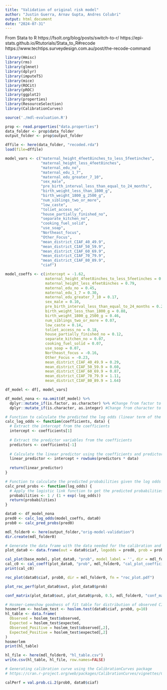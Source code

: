 ```yaml
---
title: "Validation of original risk model"
author: "Justin Guerra, Arnav Gupta, Andres Colubri"
output: html_document
date: "2024-07-31"
---
```


From Stata to R
https://fsolt.org/blog/posts/switch-to-r/
https://epi-stats.github.io/Rtutorials/Stata_to_R#recode
https://www.techtips.surveydesign.com.au/post/the-recode-command


```r
library(Hmisc)
library(rms)
library(glmnet)
library(dplyr)
library(imputeTS)
library(mice)
library(ROCit)
library(pROC)
library(ggplot2)
library(properties)
library(ResourceSelection)
library(CalibrationCurves)
```

```r
source('./mdl-evaluation.R')
```

```r
prop <- read.properties("data.properties")
data_folder <- prop$data_folder
output_folder <- prop$output_folder
```

```r
dffile <- here(data_folder, "recoded.rda")
load(file=dffile)
```

```r
model_vars <- c("maternal_height_4feet8inches_to_less_5feetinches",
                "maternal_height_less_4feet8inches",
                "maternal_edu_no",
                "maternal_edu_1_7",
                "maternal_edu_greater_7_10",
                "sex_male",
                "pre_birth_interval_less_than_equal_to_24_months",
                "birth_weight_less_than_1800_g",
                "birth_weight_1800_g_2500_g",
                "num_siblings_two_or_more",
                "low_caste",
                "toliet_access_no",
                "house_partially_finished_no",
                "separate_kitchen_no",
                "cooking_fuel_solid",
                "use_soap",
                "Northeast_focus",
                "Other_Focus",
                "mean_district_CIAF_40_49.9",
                "mean_district_CIAF_50_59.9",
                "mean_district_CIAF_60_69.9",
                "mean_district_CIAF_70_79.9",
                "mean_district_CIAF_80_89.9",
                "ciaf")

model_coeffs <- c(intercept = -1.62,  
                  maternal_height_4feet8inches_to_less_5feetinches = 0.34, 
                  maternal_height_less_4feet8inches = 0.79,
                  maternal_edu_no = 0.45,
                  maternal_edu_1_7 = 0.30,
                  maternal_edu_greater_7_10 = 0.17,
                  sex_male = 0.10,
                  pre_birth_interval_less_than_equal_to_24_months = 0.23,
                  birth_weight_less_than_1800_g = 0.88,
                  birth_weight_1800_g_2500_g = 0.46,
                  num_siblings_two_or_more = 0.07,
                  low_caste = 0.14,
                  toliet_access_no = 0.18,
                  house_partially_finished_no = 0.12,
                  separate_kitchen_no = 0.07,
                  cooking_fuel_solid = 0.07,
                  use_soap = 0.07,
                  Northeast_focus = -0.16,
                  Other_Focus = -0.23,
                  mean_district_CIAF_40_49.9 = 0.29,
                  mean_district_CIAF_50_59.9 = 0.60,
                  mean_district_CIAF_60_69.9 = 0.87,
                  mean_district_CIAF_70_79.9 = 1.11,
                  mean_district_CIAF_80_89.9 = 1.64)

df_model <- df[, model_vars] 

df_model_nona <- na.omit(df_model) %>%
  dplyr::mutate_if(is.factor, as.character) %>% #Change from factor to character (some reason converting 0s and 1s to 1s and 2s)
  dplyr::mutate_if(is.character, as.integer) #Change from character to integer
```

```r
# Function to calculate the predicted the log odds (linear term of the model)
calc_log_odds <- function(coefficients, data) {
  # Extract the intercept from the coefficients
  intercept <- coefficients[1]
  
  # Extract the predictor variables from the coefficients
  predictors <- coefficients[-1]
  
  # Calculate the linear predictor using the coefficients and predictor values
  linear_predictor <- intercept + rowSums(predictors * data)
  
  return(linear_predictor)
}

# Function to calculate the predicted probabilities given the log odds
calc_pred_probs <- function(log_odds) {
  # Apply the logistic link function to get the predicted probabilities
  probabilities <- 1 / (1 + exp(-log_odds))
  return(probabilities)
}
```

```r
data0 <- df_model_nona
pred0 <- calc_log_odds(model_coeffs, data0)
prob0 <- calc_pred_probs(pred0)
```

```r
mdl_folder0 <- here(output_folder,"orig-model-validation")
dir.create(mdl_folder0)

# Generate the data frame with the data needed for the calibration and ROC plots
plot_data0 <- data.frame(out = data0$ciaf, logodds = pred0, prob = prob0)

cal_plot(base_model, plot_data0, "prob", model_label = '', dir = mdl_folder0, fn = "cal_plot.pdf")
cal_c0 <- cal_coeff(plot_data0, "prob", mdl_folder0, "cal_plot_coefficients.txt")
print(cal_c0)

roc_plot(data0$ciaf, prob0, dir = mdl_folder0, fn = "roc_plot.pdf")
```

```r
plot_roc_perf(plot_data0$out, plot_data0$prob)
```

```r
conf_matrix(plot_data0$out, plot_data0$prob, 0.5, mdl_folder0, "conf_matrix.txt")
```

```r
# Hosmer-Lemeshow goodness of fit table for distribution of observed CIAF prevalence vs predicted prevalence
hosmerlem <- hoslem_test <- hoslem.test(data0$ciaf, prob0, g=10)
hl_table <- data.frame(
  Observed = hoslem_test$observed,
  Expected = hoslem_test$expected,
  Observed_Positive = hoslem_test$observed[,2],
  Expected_Positive = hoslem_test$expected[,2]
)
hosmerlem
print(hl_table)
```
```r
hl_file <- here(mdl_folder0, "hl_table.csv")
write.csv(hl_table, hl_file, row.names=FALSE)
```

```r
# Generating calibration curve using the CalibrationCurves package
# https://cran.r-project.org/web/packages/CalibrationCurves/vignettes/CalibrationCurves.html

calPerf = val.prob.ci.2(prob0, data0$ciaf)
```